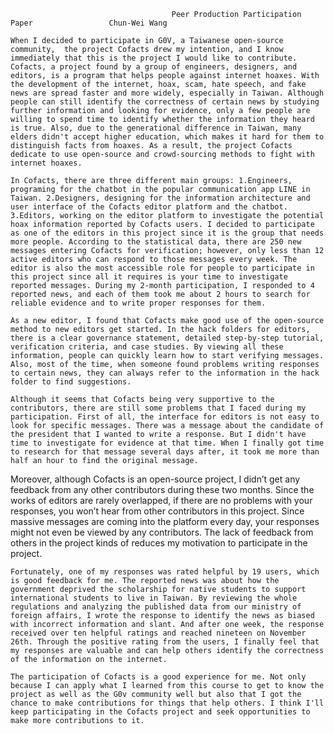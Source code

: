                                         Peer Production Participation Paper                 Chun-Wei Wang
                                                                                                     
    When I decided to participate in G0V, a Taiwanese open-source community,  the project Cofacts drew my intention, and I know immediately that this is the project I would like to contribute. Cofacts, a project found by a group of engineers, designers, and editors, is a program that helps people against internet hoaxes. With the development of the internet, hoax, scam, hate speech, and fake news are spread faster and more widely, especially in Taiwan. Although people can still identify the correctness of certain news by studying further information and looking for evidence, only a few people are willing to spend time to identify whether the information they heard is true. Also, due to the generational difference in Taiwan, many elders didn't accept higher education, which makes it hard for them to distinguish facts from hoaxes. As a result, the project Cofacts dedicate to use open-source and crowd-sourcing methods to fight with internet hoaxes.
    
    In Cofacts, there are three different main groups: 1.Engineers, programing for the chatbot in the popular communication app LINE in Taiwan. 2.Designers, designing for the information architecture and user interface of the Cofacts editor platform and the chatbot. 3.Editors, working on the editor platform to investigate the potential hoax information reported by Cofacts users. I decided to participate as one of the editors in this project since it is the group that needs more people. According to the statistical data, there are 250 new messages entering Cofacts for verification; however, only less than 12 active editors who can respond to those messages every week. The editor is also the most accessible role for people to participate in this project since all it requires is your time to investigate reported messages. During my 2-month participation, I responded to 4 reported news, and each of them took me about 2 hours to search for reliable evidence and to write proper responses for them.

    As a new editor, I found that Cofacts make good use of the open-source method to new editors get started. In the hack folders for editors, there is a clear governance statement, detailed step-by-step tutorial, verification criteria, and case studies. By viewing all these information, people can quickly learn how to start verifying messages. Also, most of the time, when someone found problems writing responses to certain news, they can always refer to the information in the hack folder to find suggestions.
    
    Although it seems that Cofacts being very supportive to the contributors, there are still some problems that I faced during my participation. First of all, the interface for editors is not easy to look for specific messages. There was a message about the candidate of the president that I wanted to write a response. But I didn't have time to investigate for evidence at that time. When I finally got time to research for that message several days after, it took me more than half an hour to find the original message.
    
   Moreover, although Cofacts is an open-source project, I didn't get any feedback from any other contributors during these two months. Since the works of editors are rarely overlapped, if there are no problems with your responses, you won't hear from other contributors in this project. Since massive messages are coming into the platform every day, your responses might not even be viewed by any contributors. The lack of feedback from others in the project kinds of reduces my motivation to participate in the project. 
   
    Fortunately, one of my responses was rated helpful by 19 users, which is good feedback for me. The reported news was about how the government deprived the scholarship for native students to support international students to live in Taiwan. By reviewing the whole regulations and analyzing the published data from our ministry of foreign affairs, I wrote the response to identify the news as biased with incorrect information and slant. And after one week, the response received over ten helpful ratings and reached nineteen on November 26th. Through the positive rating from the users, I finally feel that my responses are valuable and can help others identify the correctness of the information on the internet.
    
    The participation of Cofacts is a good experience for me. Not only because I can apply what I learned from this course to get to know the project as well as the G0v community well but also that I got the chance to make contributions for things that help others. I think I'll keep participating in the Cofacts project and seek opportunities to make more contributions to it.